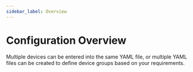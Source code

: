 ```yaml
---
sidebar_label: Overview
---
```


# Configuration Overview

Multiple devices can be entered into the same YAML file, or multiple YAML files can be created to define device groups based on your requirements.
